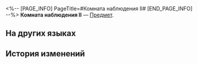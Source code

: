 <%-- [PAGE_INFO]
PageTitle=#Комната наблюдения II#
[END_PAGE_INFO] --%>
{{Предмет Инфобокс
|id          = 252302
|Изображение = Предмет Комната наблюдения II.png
|Тип         = 
|Инвентарь   = 
|Редкость    = 5
|Эффект      = 
|Описание    = Соберите набор карточек воспоминаний, чтобы получить усиление.
}}
{{Описание|Ваши воспоминания об Освоении могут стать источником вдохновения для игры.}}
'''Комната наблюдения II''' — [[Предмет]].

==На других языках==
{{На других языках
|en   = Monitoring Room (II)
|zhs  = 监控室-Ⅱ
|zht  = 監控室-Ⅱ
|ja   = モニタールーム-II
|ko   = 감시실-Ⅱ
|es   = Sala de vigilancia&nbsp;II
|fr   = Salle de surveillance (II)
|ru   = Комната наблюдения II
|th   = ห้องมอนิเตอร์ II
|vi   = Phòng Giám Sát-II
|de   = Überwachungsraum (II)
|id   = Monitoring Room II
|pt   = Sala de Monitoramento (II)
}}

==История изменений==
{{История изменений|3.5}}